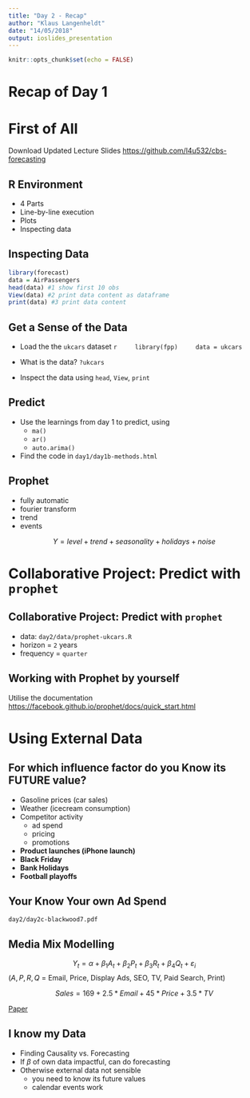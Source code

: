 ```yaml
---
title: "Day 2 - Recap"
author: "Klaus Langenheldt"
date: "14/05/2018"
output: ioslides_presentation
---
```


```r
knitr::opts_chunk$set(echo = FALSE)
```

# Recap of Day 1

# First of All
Download Updated Lecture Slides
<https://github.com/l4u532/cbs-forecasting>

## R Environment
- 4 Parts
- Line-by-line execution
- Plots
- Inspecting data

## Inspecting Data

```r
library(forecast)
data = AirPassengers
head(data) #1 show first 10 obs
View(data) #2 print data content as dataframe
print(data) #3 print data content
```

## Get a Sense of the Data
- Load the the `ukcars` dataset
    ```r
    library(fpp)
    data = ukcars
    ```
    
- What is the data? `?ukcars`
- Inspect the data using `head`, `View`, `print`


## Predict
- Use the learnings from day 1 to predict, using
    - `ma()`
    - `ar()`
    - `auto.arima()`
- Find the code in `day1/day1b-methods.html`


## Prophet
- fully automatic
- fourier transform
- trend
- events

$$Y = level + trend + seasonality + holidays + noise$$


# Collaborative Project: Predict with `prophet`

## Collaborative Project: Predict with `prophet`
- data: `day2/data/prophet-ukcars.R`
- horizon = `2` years
- frequency = `quarter`


## Working with Prophet by yourself
Utilise the documentation
<https://facebook.github.io/prophet/docs/quick_start.html>


# Using External Data

## For which influence factor do you Know its **FUTURE** value?
- Gasoline prices (car sales)
- Weather (icecream consumption)
- Competitor activity
    - ad spend
    - pricing
    - promotions
- **Product launches (iPhone launch)**
- **Black Friday**
- **Bank Holidays**
- **Football playoffs**


## Your Know Your own Ad Spend
`day2/day2c-blackwood7.pdf`

## Media Mix Modelling
$$Y _ { t } = \alpha + \beta _ { 1} A _ { t } + \beta _ { 2} P _ { t } + \beta _ { 3} R _ { t } + \beta _ { 4} Q _ { t } + \varepsilon _ { i }$$
($A, P, R, Q$ = Email, Price, Display Ads, SEO, TV, Paid Search, Print)



$$Sales = 169 + 2.5*Email + 45*Price + 3.5*TV$$



[Paper](http://citeseerx.ist.psu.edu/viewdoc/summary?doi=10.1.1.120.3536&rank=1)

## I know my Data
- Finding Causality vs. Forecasting
- If $\beta$ of own data impactful, can do forecasting
- Otherwise external data not sensible
    - you need to know its future values
    - calendar events work